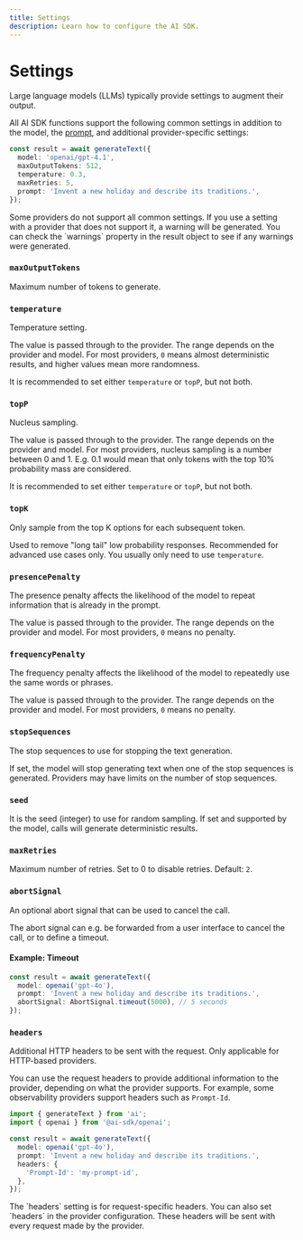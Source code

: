 ```yaml
---
title: Settings
description: Learn how to configure the AI SDK.
---
```


# Settings

Large language models (LLMs) typically provide settings to augment their output.

All AI SDK functions support the following common settings in addition to the model, the [prompt](./prompts), and additional provider-specific settings:

```ts highlight="3-5"
const result = await generateText({
  model: 'openai/gpt-4.1',
  maxOutputTokens: 512,
  temperature: 0.3,
  maxRetries: 5,
  prompt: 'Invent a new holiday and describe its traditions.',
});
```

<Note>
  Some providers do not support all common settings. If you use a setting with a
  provider that does not support it, a warning will be generated. You can check
  the `warnings` property in the result object to see if any warnings were
  generated.
</Note>

### `maxOutputTokens`

Maximum number of tokens to generate.

### `temperature`

Temperature setting.

The value is passed through to the provider. The range depends on the provider and model.
For most providers, `0` means almost deterministic results, and higher values mean more randomness.

It is recommended to set either `temperature` or `topP`, but not both.

### `topP`

Nucleus sampling.

The value is passed through to the provider. The range depends on the provider and model.
For most providers, nucleus sampling is a number between 0 and 1.
E.g. 0.1 would mean that only tokens with the top 10% probability mass are considered.

It is recommended to set either `temperature` or `topP`, but not both.

### `topK`

Only sample from the top K options for each subsequent token.

Used to remove "long tail" low probability responses.
Recommended for advanced use cases only. You usually only need to use `temperature`.

### `presencePenalty`

The presence penalty affects the likelihood of the model to repeat information that is already in the prompt.

The value is passed through to the provider. The range depends on the provider and model.
For most providers, `0` means no penalty.

### `frequencyPenalty`

The frequency penalty affects the likelihood of the model to repeatedly use the same words or phrases.

The value is passed through to the provider. The range depends on the provider and model.
For most providers, `0` means no penalty.

### `stopSequences`

The stop sequences to use for stopping the text generation.

If set, the model will stop generating text when one of the stop sequences is generated.
Providers may have limits on the number of stop sequences.

### `seed`

It is the seed (integer) to use for random sampling.
If set and supported by the model, calls will generate deterministic results.

### `maxRetries`

Maximum number of retries. Set to 0 to disable retries. Default: `2`.

### `abortSignal`

An optional abort signal that can be used to cancel the call.

The abort signal can e.g. be forwarded from a user interface to cancel the call,
or to define a timeout.

#### Example: Timeout

```ts
const result = await generateText({
  model: openai('gpt-4o'),
  prompt: 'Invent a new holiday and describe its traditions.',
  abortSignal: AbortSignal.timeout(5000), // 5 seconds
});
```

### `headers`

Additional HTTP headers to be sent with the request. Only applicable for HTTP-based providers.

You can use the request headers to provide additional information to the provider,
depending on what the provider supports. For example, some observability providers support
headers such as `Prompt-Id`.

```ts
import { generateText } from 'ai';
import { openai } from '@ai-sdk/openai';

const result = await generateText({
  model: openai('gpt-4o'),
  prompt: 'Invent a new holiday and describe its traditions.',
  headers: {
    'Prompt-Id': 'my-prompt-id',
  },
});
```

<Note>
  The `headers` setting is for request-specific headers. You can also set
  `headers` in the provider configuration. These headers will be sent with every
  request made by the provider.
</Note>
